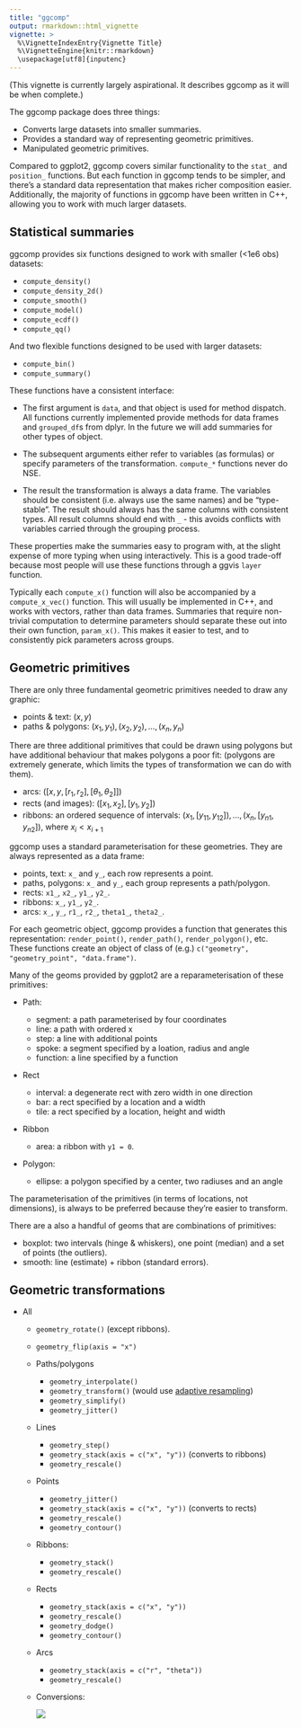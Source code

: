 ```yaml
---
title: "ggcomp"
output: rmarkdown::html_vignette
vignette: >
  %\VignetteIndexEntry{Vignette Title}
  %\VignetteEngine{knitr::rmarkdown}
  \usepackage[utf8]{inputenc}
---
```


(This vignette is currently largely aspirational. It describes ggcomp as it will be when complete.)

The ggcomp package does three things:

* Converts large datasets into smaller summaries.
* Provides a standard way of representing geometric primitives.
* Manipulated geometric primitives.

Compared to ggplot2, ggcomp covers similar functionality to the `stat_` and `position_` functions. But each function in ggcomp tends to be simpler, and there's a standard data representation that makes richer composition easier. Additionally, the majority of functions in ggcomp have been written in C++, allowing you to work with much larger datasets.

## Statistical summaries

ggcomp provides six functions designed to work with smaller (<1e6 obs) datasets:

* `compute_density()`
* `compute_density_2d()`
* `compute_smooth()`
* `compute_model()`
* `compute_ecdf()`
* `compute_qq()`

And two flexible functions designed to be used with larger datasets:

* `compute_bin()`
* `compute_summary()`

These functions have a consistent interface:

* The first argument is `data`, and that object is used for method dispatch. 
  All functions currently implemented provide methods for data frames and
  `grouped_df`s from dplyr. In the future we will add summaries for other 
  types of object.

* The subsequent arguments either refer to variables (as formulas) or 
  specify parameters of the transformation. `compute_*` functions never do
  NSE.

* The result the transformation is always a data frame. The variables should
  be consistent (i.e. always use the same names) and be "type-stable".
  The result should always has the same columns with consistent types.
  All result columns should end with `_` - this avoids conflicts with variables
  carried through the grouping process.

These properties make the summaries easy to program with, at the slight expense of more typing when using interactively. This is a good trade-off because most people will use these functions through a ggvis `layer` function.

Typically each `compute_x()` function will also be accompanied by a `compute_x_vec()` function. This will usually be implemented in C++, and works with vectors, rather than data frames. Summaries that require non-trivial computation to determine parameters should separate these out into their own function, `param_x()`. This makes it easier to test, and to consistently pick parameters across groups.

## Geometric primitives

There are only three fundamental geometric primitives needed to draw any graphic:

* points & text: $(x, y)$
* paths & polygons: ${(x_1, y_1), (x_2, y_2), ..., (x_n, y_n)}$

There are three additional primitives that could be drawn using polygons but have additional behaviour that makes polygons a poor fit: (polygons are extremely generate, which limits the types of transformation we can do with them).

* arcs: $([x, y, [r_1, r_2], [\theta_1, \theta_2]])$
* rects (and images): $([x_1, x_2], [y_1, y_2])$
* ribbons: an ordered sequence of intervals: 
  ${(x_{1}, [y_{11}, y_{12}]), ..., (x_n, [y_{n1}, y_{n2}])}$, 
  where $x_i < x_{i+1}$

ggcomp uses a standard parameterisation for these geometries. They are always represented as a data frame:

* points, text: `x_` and `y_`, each row represents a point.
* paths, polygons: `x_` and `y_`, each group represents a path/polygon.
* rects: `x1_`, `x2_`, `y1_`, `y2_`.
* ribbons: `x_`, `y1_`, `y2_`.
* arcs: `x_`, `y_`, `r1_`, `r2_`, `theta1_`, `theta2_`.

For each geometric object, ggcomp provides a function that generates this representation: `render_point()`, `render_path()`, `render_polygon()`, etc. These functions create an object of class of (e.g.) `c("geometry", "geometry_point", "data.frame")`.

Many of the geoms provided by ggplot2 are a reparameterisation of these primitives:

  * Path:
  
    * segment: a path parameterised by four coordinates
    * line: a path with ordered x
    * step: a line with additional points
    * spoke: a segment specified by a loation, radius and angle
    * function: a line specified by a function
  
  * Rect
  
    * interval: a degenerate rect with zero width in one direction
    * bar: a rect specified by a location and a width
    * tile: a rect specified by a location, height and width

  * Ribbon
  
    * area: a ribbon with `y1 = 0`.

  * Polygon:
  
    * ellipse: a polygon specified by a center, two radiuses and an angle

The parameterisation of the primitives (in terms of locations, not dimensions), is always to be preferred because they're easier to transform.

There are a also a handful of geoms that are combinations of primitives:

* boxplot: two intervals (hinge & whiskers), one point (median) and 
  a set of points (the outliers).
* smooth: line (estimate) + ribbon (standard errors).

## Geometric transformations

* All
    * `geometry_rotate()` (except ribbons).
    * `geometry_flip(axis = "x")`
  
  * Paths/polygons
    * `geometry_interpolate()`
    * `geometry_transform()` (would use [adaptive resampling](http://bl.ocks.org/mbostock/3795544))
    * `geometry_simplify()`
    * `geometry_jitter()`
  
  * Lines
    * `geometry_step()` 
    * `geometry_stack(axis = c("x", "y"))` (converts to ribbons)
    * `geometry_rescale()`
  
  * Points
    * `geometry_jitter()`
    * `geometry_stack(axis = c("x", "y"))` (converts to rects)
    * `geometry_rescale()`
    * `geometry_contour()`
  
  * Ribbons:
    * `geometry_stack()`
    * `geometry_rescale()`
  
  * Rects
    * `geometry_stack(axis = c("x", "y"))`
    * `geometry_rescale()`
    * `geometry_dodge()`
    * `geometry_contour()`
    
  * Arcs
    * `geometry_stack(axis = c("r", "theta"))`
    * `geometry_rescale()`

  * Conversions:
  
    ![](geometry-relationships.png)
